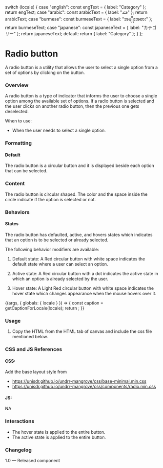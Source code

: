 
  switch (locale) {
    case "english":
      const engText = { label: "Category" };
      return engText;
    case "arabic":
      const arabicText = { label: "فئة" };
      return arabicText;
    case "burmese":
      const burmeseText = { label: "အမျိုးအစား" };
      return burmeseText;
    case "japanese":
      const japaneseText = { label: "カテゴリー" };
      return japaneseText;
    default:
      return { label: "Category" };
  }
};

<Meta title="Components/Forms/Radio" />

# Radio button
A radio button is a utility that allows the user to select a single option from a set of options by clicking on the button.

### Overview
A radio button is a type of indicator that informs the user to choose a single option among the available set of options. If a radio button is selected and the user clicks on another radio button, then the previous one gets deselected.

When to use:
- When the user needs to select a single option.

### Formatting
#### Default
The radio button is a circular button and it is displayed beside each option that can be selected.

### Content
The radio button is circular shaped. The color and the space inside the circle indicate if the option is selected or not.

### Behaviors
#### States
The radio button has defaulted, active, and hovers states which indicates that an option is to be selected or already selected.

The following behavior modifiers are available:

1. Default state:
A Red circular button with white space indicates the default state where a user can select an option.

2. Active state:
A Red circular button with a dot indicates the active state in which an option is already selected by the user.

3. Hover state:
A Light Red circular button with white space indicates the hover state which changes appearance when the mouse hovers over it.

<Canvas>
<Story name="Radio">
  {(args, { globals: { locale } }) => {
    const caption = getCaptionForLocale(locale);
    return <Radio label={caption.label} id="undp" name="undp"></Radio>;
  }}
</Story>
</Canvas>

### Usage
1. Copy the HTML from the HTML tab of canvas and include the css file mentioned below.

### CSS and JS References
#### CSS:
Add the base layout style from

- https://unisdr.github.io/undrr-mangrove/css/base-minimal.min.css
- https://unisdr.github.io/undrr-mangrove/css/components/radio.min.css

#### JS:
NA

### Interactions
- The hover state is applied to the entire button.
- The active state is applied to the entire button.

### Changelog
1.0 — Released component
